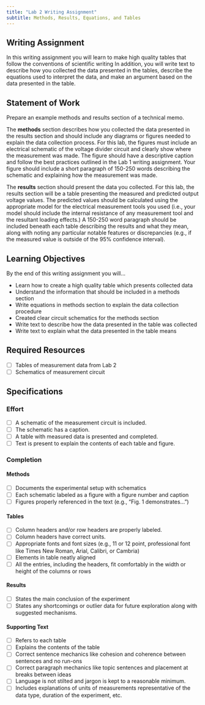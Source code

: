 ```yaml
---
title: "Lab 2 Writing Assignment"
subtitle: Methods, Results, Equations, and Tables
---
```


## Writing Assignment

In this writing assignment you will learn to make high quality tables that follow the conventions of scientific writing
In addition, you will write text to describe how you collected the data presented in the tables, describe the equations used to interpret the data, and make an argument based on the data presented in the table.

## Statement of Work

Prepare an example methods and results section of a technical memo.

The **methods** section describes how you collected the data presented in the results section and should include any diagrams or figures needed to explain the data collection process.
For this lab, the figures must include an electrical schematic of the voltage divider circuit and clearly show where the measurement was made.
The figure should have a descriptive caption and follow the best practices outlined in the Lab 1 writing assignment.
Your figure should include a short paragraph of 150-250 words describing the schematic and explaining how the measurement was made.

The **results** section should present the data you collected.
For this lab, the results section will be a table presenting the measured and predicted output voltage values.
The predicted values should be calculated using the appropriate model for the electrical measurement tools you used (i.e., your model should include the internal resistance of any measurement tool and the resultant loading effects.)
A 150-250 word paragraph should be included beneath each table describing the results and what they mean, along with noting any particular notable features or discrepancies (e.g., if the measured value is outside of the 95% confidence interval).

## Learning Objectives

By the end of this writing assignment you will...

- Learn how to create a high quality table which presents collected data
- Understand the information that should be included in a methods section
- Write equations in methods section to explain the data collection procedure
- Created clear circuit schematics for the methods section
- Write text to describe how the data presented in the table was collected
- Write text to explain what the data presented in the table means

## Required Resources

- [ ] Tables of measurement data from Lab 2
- [ ] Schematics of measurement circuit

## Specifications

### Effort

- [ ] A schematic of the measurement circuit is included.
- [ ] The schematic has a caption.
- [ ] A table with measured data is presented and completed.
- [ ] Text is present to explain the contents of each table and figure.

### Completion

#### Methods

- [ ] Documents the experimental setup with schematics
- [ ] Each schematic labeled as a figure with a figure number and caption
- [ ] Figures properly referenced in the text (e.g., "Fig. 1 demonstrates...")

#### Tables

- [ ] Column headers and/or row headers are properly labeled.
- [ ] Column headers have correct units.
- [ ] Appropriate fonts and font sizes (e.g., 11 or 12 point, professional font like Times New Roman, Arial, Calibri, or Cambria)
- [ ] Elements in table neatly aligned 
- [ ] All the entries, including the headers, fit comfortably in the width or height of the columns or rows

#### Results

- [ ] States the main conclusion of the experiment
- [ ] States any shortcomings or outlier data for future exploration along with suggested mechanisms.

#### Supporting Text

- [ ] Refers to each table
- [ ] Explains the contents of the table
- [ ] Correct sentence mechanics like cohesion and coherence between sentences and no run-ons
- [ ] Correct paragraph mechanics like topic sentences and placement at breaks between ideas
- [ ] Language is not stilted and jargon is kept to a reasonable minimum.
- [ ] Includes explanations of units of measurements representative of the data type, duration of the experiment, etc.